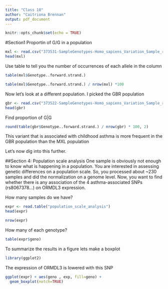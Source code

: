 ```yaml
---
title: "Class 18"
author: "Caitriona Brennan"
output: pdf_document
---
```


```r
knitr::opts_chunk$set(echo = TRUE)
```

#Section1 Proportin of G/G in a population

```r
mxl <- read.csv("373531-SampleGenotypes-Homo_sapiens_Variation_Sample_rs8067378.csv")
head(mxl)
```

Use table to tell you the number of occurrences of each allele in the column

```r
table(mxl$Genotype..forward.strand.)
```


```r
table(mxl$Genotype..forward.strand.) / nrow(mxl) *100
```

Now let's look at a different population. I picked the GBR population

```r
gbr <- read.csv("373522-SampleGenotypes-Homo_sapiens_Variation_Sample_rs8067378.csv")
head(gbr)
```

Find proportion of G|G

```r
round(table(gbr$Genotype..forward.strand.) / nrow(gbr) * 100, 2)
```

This variant that is associated with childhood asthma is more frequent in the GBR population than the MXL population

Let's now dig into this further.

##Section 4: Population scale analysis 
One sample is obviously not enough to know what is happening in a population. You are
interested in assessing genetic differences on a population scale. So, you processed about
~230 samples and did the normalization on a genome level. Now, you want to find whether
there is any association of the 4 asthma-associated SNPs (rs8067378...) on ORMDL3
expression.

How many samples do we have?

```r
expr <- read.table("population_scale_analysis")
head(expr)
```

```r
nrow(expr)
```

How many of each genotype?

```r
table(expr$geno)
```

To summarize the results in a figure lets make a boxplot

```r
library(ggplot2)
```

The expression of ORMDL3 is lowered with this SNP

```r
ggplot(expr) + aes(geno , exp, fill=geno) +
  geom_boxplot(notch=TRUE)
```



